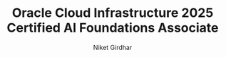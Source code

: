 ---
  title: Oracle Cloud Infrastructure 2025 Certified AI Foundations Associate
  By: Oracle
  image: /images/certificates/oracleAIFoundationsAssociate.png
  author: 'Niket Girdhar'
  publishedAt: '2025-09-02'
  skills: ["Machine Learning", "Deep Learning", "Oracle Cloud’s AI services", "OCI AI Portfolio", "OCI AI Superclusters"]
  credential: https://catalog-education.oracle.com/ords/certview/sharebadge?id=D142BBD65B120F9CD38A7E95E288DD1C6ACDBB8D6933EAC3E7B420354F8FDE04
---